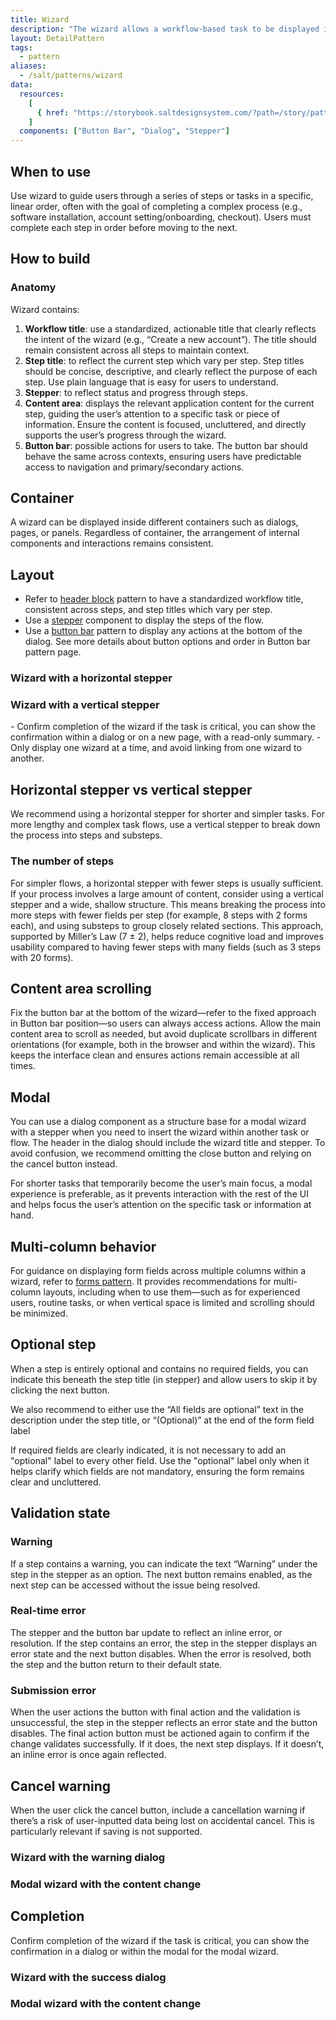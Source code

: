 ```yaml
---
title: Wizard
description: "The wizard allows a workflow-based task to be displayed in a sequence of manageable steps, for easier completion."
layout: DetailPattern
tags:
  - pattern
aliases:
  - /salt/patterns/wizard
data:
  resources:
    [
      { href: "https://storybook.saltdesignsystem.com/?path=/story/patterns-wizard", label: "Examples"},
    ]
  components: ["Button Bar", "Dialog", "Stepper"]
---
```


<Diagram
  src="/img/patterns/wizard/wizard-pattern-example.png"
  srcDark="/img/patterns/wizard/wizard-pattern-example-dark.png"
  alt="Wizard pattern example"
  border
  background="secondary"
/>

## When to use

Use wizard to guide users through a series of steps or tasks in a specific, linear order, often with the goal of completing a complex process (e.g., software installation, account setting/onboarding, checkout). Users must complete each step in order before moving to the next.

## How to build

### Anatomy

Wizard contains:
1. **Workflow title**: use a standardized, actionable title that clearly reflects the intent of the wizard (e.g., “Create a new account”). The title should remain consistent across all steps to maintain context.
2. **Step title**: to reflect the current step which vary per step. Step titles should be concise, descriptive, and clearly reflect the purpose of each step. Use plain language that is easy for users to understand. 
3. **Stepper**: to reflect status and progress through steps. 
4. **Content area**: displays the relevant application content for the current step, guiding the user’s attention to a specific task or piece of information. Ensure the content is focused, uncluttered, and directly supports the user’s progress through the wizard.
5. **Button bar**: possible actions for users to take. The button bar should behave the same across contexts, ensuring users have predictable access to navigation and primary/secondary actions.

<Diagram
  src="/img/patterns/wizard/wizard-pattern-anatomy.png"
  srcDark="/img/patterns/wizard/wizard-pattern-anatomy-dark.png"
  alt="Wizard pattern anatomy"
  border
  background="secondary"
/>

## Container

A wizard can be displayed inside different containers such as dialogs, pages, or panels. Regardless of container, the arrangement of internal components and interactions remains consistent.

## Layout
- Refer to [header block](/salt/patterns/header-block) pattern to have a standardized workflow title, consistent across steps, and step titles which vary per step.
- Use a [stepper](/salt/components/stepper) component to display the steps of the flow. 
- Use a [button bar](/salt/patterns/button-bar) pattern to display any actions at the bottom of the dialog. See more details about button options and order in Button bar pattern page.


### Wizard with a horizontal stepper

<Diagram
  src="/img/patterns/wizard/wizard-pattern-layout-spacing.png"
  srcDark="/img/patterns/wizard/wizard-pattern-layout-spacing-dark.png"
  alt="Wizard pattern spacing layout"
  border
  background="secondary"
/>

### Wizard with a vertical stepper

<Diagram
  src="/img/patterns/wizard/wizard-pattern-vertical-layout-spacing.png"
  alt="Wizard pattern vertical spacing layout"
  border
  background="secondary"
/>

<GuidanceCallout type="positive" customPillText="Best practices">
- Confirm completion of the wizard if the task is critical, you can show the confirmation within a dialog or on a new page, with a read-only summary. 
- Only display one wizard at a time, and avoid linking from one wizard to another.
</GuidanceCallout>

## Horizontal stepper vs vertical stepper

We recommend using a horizontal stepper for shorter and simpler tasks. For more lengthy and complex task flows, use a vertical stepper to break down the process into steps and substeps.

### The number of steps

For simpler flows, a horizontal stepper with fewer steps is usually sufficient. If your process involves a large amount of content, consider using a vertical stepper and a wide, shallow structure. This means breaking the process into more steps with fewer fields per step (for example, 8 steps with 2 forms each), and using substeps to group closely related sections. This approach, supported by Miller’s Law (7 ± 2), helps reduce cognitive load and improves usability compared to having fewer steps with many fields (such as 3 steps with 20 forms).
## Content area scrolling

Fix the button bar at the bottom of the wizard—refer to the fixed approach in Button bar position—so users can always access actions. Allow the main content area to scroll as needed, but avoid duplicate scrollbars in different orientations (for example, both in the browser and within the wizard). This keeps the interface clean and ensures actions remain accessible at all times.

<Diagram
  src="/img/patterns/wizard/wizard-pattern-content-scroll.png"
  alt="Wizard pattern content scroll"
  border
  background="secondary"
/>

## Modal

You can use a dialog component as a structure base for a modal wizard with a stepper when you need to insert the wizard within another task or flow. The header in the dialog should include the wizard title and stepper. To avoid confusion, we recommend omitting the close button and relying on the cancel button instead.

For shorter tasks that temporarily become the user’s main focus, a modal experience is preferable, as it prevents interaction with the rest of the UI and helps focus the user’s attention on the specific task or information at hand.

<Diagram
  src="/img/patterns/wizard/wizard-pattern-modal.png"
  alt="Wizard pattern modal"
  border
  background="secondary"
/>

## Multi-column behavior

For guidance on displaying form fields across multiple columns within a wizard, refer to [forms pattern](/salt/patterns/forms#multiple-columns). It provides recommendations for multi-column layouts, including when to use them—such as for experienced users, routine tasks, or when vertical space is limited and scrolling should be minimized.

## Optional step

When a step is entirely optional and contains no required fields, you can indicate this beneath the step title (in stepper) and allow users to skip it by clicking the next button.

We also recommend to either use the “All fields are optional” text in the description under the step title, or “(Optional)” at the end of the form field label

<Diagram
  src="/img/patterns/wizard/wizard-pattern-optional-description.png"
  alt="Wizard pattern with header description for optional fields"
  border
  background="secondary"
/>

<Diagram
  src="/img/patterns/wizard/wizard-pattern-optional-form-fields.png"
  alt="Wizard pattern with optional form fields"
  border
  background="secondary"
/>

<GuidanceCallout type="positive" customPillText="Best practices">
If required fields are clearly indicated, it is not necessary to add an "optional" label to every other field. Use the "optional" label only when it helps clarify which fields are not mandatory, ensuring the form remains clear and uncluttered.
</GuidanceCallout>

## Validation state

### Warning

If a step contains a warning, you can indicate the text “Warning” under the step in the stepper as an option. The next button remains enabled, as the next step can be accessed without the issue being resolved.

<Diagram
  src="/img/patterns/wizard/wizard-pattern-validation-warning.png"
  alt="Wizard pattern with warning validation"
  border
  background="secondary"
/>

### Real-time error

The stepper and the button bar update to reflect an inline error, or resolution. If the step contains an error, the step in the stepper displays an error state and the next button disables. When the error is resolved, both the step and the button return to their default state.

<Diagram
  src="/img/patterns/wizard/wizard-pattern-realtime-error.png"
  alt="Wizard pattern with warning validation"
  border
  background="secondary"
/>

### Submission error

When the user actions the button with final action and the validation is unsuccessful, the step in the stepper reflects an error state and the button disables. The final action button must be actioned again to confirm if the change validates successfully. If it does, the next step displays. If it doesn’t, an inline error is once again reflected.

<Diagram
  src="/img/patterns/wizard/wizard-pattern-submission-error.png"
  alt="Wizard pattern with submission error"
  border
  background="secondary"
/>

## Cancel warning

When the user click the cancel button, include a cancellation warning if there’s a risk of user-inputted data being lost on accidental cancel. This is particularly relevant if saving is not supported.

### Wizard with the warning dialog

<Diagram
  src="/img/patterns/wizard/wizard-pattern-cancel-warning-dialog.png"
  alt="Wizard pattern with warning dialog on cancel"
  border
  background="secondary"
/>

### Modal wizard with the content change

<Diagram
  src="/img/patterns/wizard/wizard-pattern-cancel-content-warning.png"
  alt="Wizard pattern in modal with cancel warning"
  border
  background="secondary"
/>

## Completion

Confirm completion of the wizard if the task is critical, you can show the confirmation in a dialog or within the modal for the modal wizard.

### Wizard with the success dialog

<Diagram
  src="/img/patterns/wizard/wizard-pattern-modal-success.png"
  alt="Wizard pattern with success dialog"
  border
  background="secondary"
/>

### Modal wizard with the content change

<Diagram
  src="/img/patterns/wizard/wizard-pattern-dialog-content-success.png"
  alt="Wizard pattern in modal success"
  border
  background="secondary"
/>
